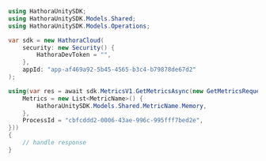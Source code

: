 ```csharp GetMetrics.cs
using HathoraUnitySDK;
using HathoraUnitySDK.Models.Shared;
using HathoraUnitySDK.Models.Operations;

var sdk = new HathoraCloud(
    security: new Security() {
        HathoraDevToken = "",
    },
    appId: "app-af469a92-5b45-4565-b3c4-b79878de67d2"
);

using(var res = await sdk.MetricsV1.GetMetricsAsync(new GetMetricsRequest() {
    Metrics = new List<MetricName>() {
        HathoraUnitySDK.Models.Shared.MetricName.Memory,
    },
    ProcessId = "cbfcddd2-0006-43ae-996c-995fff7bed2e",
}))
{
    // handle response
}
```
